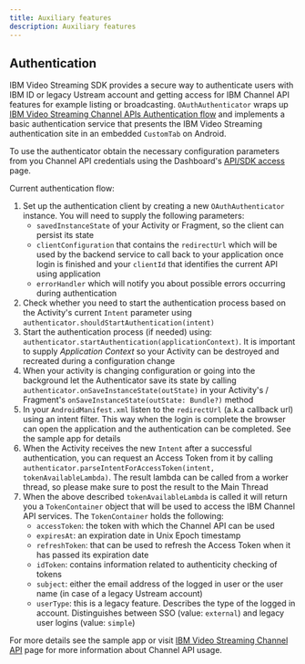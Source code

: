 ```yaml
---
title: Auxiliary features
description: Auxiliary features
---
```


## Authentication
IBM Video Streaming SDK provides a secure way to authenticate users with IBM ID or legacy Ustream account and getting access for IBM Channel API features for example listing or broadcasting. `OAuthAuthenticator` wraps up [IBM Video Streaming Channel APIs Authentication flow] and implements a basic authentication service that presents the IBM Video Streaming authentication site in an embedded `CustomTab` on Android.

To use the authenticator obtain the necessary configuration parameters from you Channel API credentials using the Dashboard's [API/SDK access] page.

Current authentication flow:

1. Set up the authentication client by creating a new `OAuthAuthenticator` instance. You will need to supply the following parameters: 
    - `savedInstanceState` of your Activity or Fragment, so the client can persist its state
    - `clientConfiguration` that contains the `redirectUrl` which will be used by the backend service to call back to your application once login is finished and your `clientId` that identifies the current API using application
    - `errorHandler` which will notify you about possible errors occurring during authentication
2. Check whether you need to start the authentication process based on the Activity's current `Intent` parameter using `authenticator.shouldStartAuthentication(intent)`
3. Start the authentication process (if needed) using: `authenticator.startAuthentication(applicationContext)`. It is important to supply _Application Context_ so your Activity can be destroyed and recreated during a configuration change
4. When your activity is changing configuration or going into the background let the Authenticator save its state by calling `authenticator.onSaveInstanceState(outState)` in your Activity's / Fragment's `onSaveInstanceState(outState: Bundle?)` method
5. In your `AndroidManifest.xml` listen to the `redirectUrl` (a.k.a callback url) using an intent filter. This way when the login is complete the browser can open the application and the authentication can be completed. See the sample app for details
6. When the Activity receives the new `Intent` after a successful authentication, you can request an Access Token from it by calling `authenticator.parseIntentForAccessToken(intent, tokenAvailableLambda)`. The result lambda can be called from a worker thread, so please make sure to post the result to the Main Thread
7. When the above described `tokenAvailableLambda` is called it will return you a `TokenContainer` object that will be used to access the IBM Channel API services. The `TokenContainer` holds the following:
    - `accessToken`: the token with which the Channel API can be used
    - `expiresAt`: an expiration date in Unix Epoch timestamp
    - `refreshToken`: that can be used to refresh the Access Token when it has passed its expiration date
    - `idToken`: contains information related to authenticity checking of tokens
    - `subject`: either the email address of the logged in user or the user name (in case of a legacy Ustream account)
    - `userType`: this is a legacy feature. Describes the type of the logged in account. Distinguishes between SSO (value: `external`) and legacy user logins (value: `simple`)

For more details see the sample app or visit [IBM Video Streaming Channel API] page for more information about Channel API usage.

[API/SDK access]: https://video.ibm.com/dashboard/integrations/api-access
[IBM Video Streaming Channel APIs Authentication flow]: https://ibm.github.io/video-streaming-developer-docs/api-basics-authentication
[IBM Video Streaming Channel API]: https://ibm.github.io/video-streaming-developer-docs/channel-api-basic-channel-management
